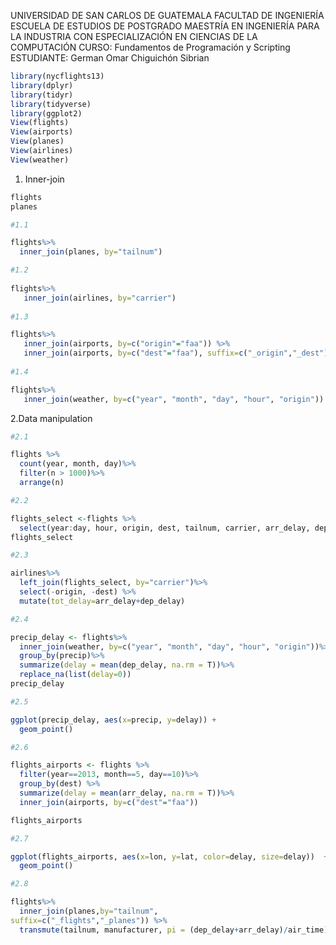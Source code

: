 UNIVERSIDAD DE SAN CARLOS DE GUATEMALA
FACULTAD DE INGENIERÍA
ESCUELA DE ESTUDIOS DE POSTGRADO
MAESTRÍA EN INGENIERÍA PARA LA INDUSTRIA CON ESPECIALIZACIÓN EN CIENCIAS DE LA COMPUTACIÓN
CURSO: Fundamentos de Programación y Scripting
ESTUDIANTE: German Omar Chiguichón Sibrian

```r
library(nycflights13)
library(dplyr)
library(tidyr)
library(tidyverse)
library(ggplot2)
View(flights)
View(airports)
View(planes)
View(airlines)
View(weather)
```

1. Inner-join

```r
flights
planes

#1.1

flights%>%
  inner_join(planes, by="tailnum")

#1.2
 
flights%>%
   inner_join(airlines, by="carrier")
 
#1.3

flights%>%
   inner_join(airports, by=c("origin"="faa")) %>%
   inner_join(airports, by=c("dest"="faa"), suffix=c("_origin","_dest"))
 
#1.4

flights%>%
   inner_join(weather, by=c("year", "month", "day", "hour", "origin"))
```

2.Data manipulation

```r
#2.1

flights %>%
  count(year, month, day)%>%
  filter(n > 1000)%>%
  arrange(n)

#2.2

flights_select <-flights %>%
  select(year:day, hour, origin, dest, tailnum, carrier, arr_delay, dep_delay)
flights_select

#2.3

airlines%>%
  left_join(flights_select, by="carrier")%>%
  select(-origin, -dest) %>%
  mutate(tot_delay=arr_delay+dep_delay)

#2.4

precip_delay <- flights%>%
  inner_join(weather, by=c("year", "month", "day", "hour", "origin"))%>%
  group_by(precip)%>%
  summarize(delay = mean(dep_delay, na.rm = T))%>%
  replace_na(list(delay=0))
precip_delay

#2.5

ggplot(precip_delay, aes(x=precip, y=delay)) +
  geom_point()

#2.6

flights_airports <- flights %>%
  filter(year==2013, month==5, day==10)%>%
  group_by(dest) %>%
  summarize(delay = mean(arr_delay, na.rm = T))%>%
  inner_join(airports, by=c("dest"="faa"))

flights_airports

#2.7

ggplot(flights_airports, aes(x=lon, y=lat, color=delay, size=delay))  +
  geom_point()

#2.8

flights%>%
  inner_join(planes,by="tailnum",
suffix=c("_flights","_planes")) %>%
  transmute(tailnum, manufacturer, pi = (dep_delay+arr_delay)/air_time)
```

